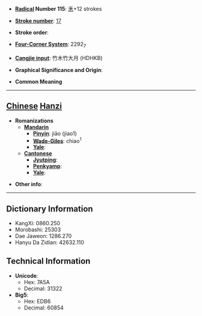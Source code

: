 * '''[[Wiktionary:Chinese radical index| Radical]] Number 115''': [[Wiktionary:Chinese radical index 禾|禾]]+12 strokes

* '''[[Wiktionary:Chinese total strokes index|Stroke number]]''': [[Wiktionary:Chinese total strokes index 17|17]]

* '''Stroke order''': 

* '''[[Wiktionary:Chinese four corner index|Four-Corner System]]''': 2292<sub>7</sub>

* '''[[Wiktionary:Chinese Cangjie index|Cangjie input]]''': 竹木竹大月 (HDHKB)

* '''Graphical Significance and Origin''': 

* '''Common Meaning'''

----

== [[Chinese]] [[Hanzi]] ==

* '''Romanizations'''
** '''[[Mandarin]]'''
*** '''[[Pinyin]]''': jiāo (jiao1)
*** '''[[Wade-Giles]]''': chiao<sup>1</sup>
*** '''[[Yale]]''': 
** '''[[Cantonese]]'''
*** '''[[Jyutping]]''':
*** '''[[Penkyamp]]''': 
*** '''[[Yale]]''': 

* '''Other info''': 

----

== Dictionary Information ==

* KangXi: 0860.250
* Morobashi: 25303
* Dae Jaweon: 1286.270
* Hanyu Da Zidian: 42632.110

== Technical Information ==

* '''Unicode''':
** Hex: 7A5A
** Decimal: 31322
* '''Big5''':
** Hex: EDB6
** Decimal: 60854